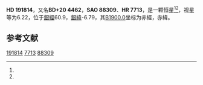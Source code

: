 {{Starbox begin
| name = HD 191814
}}
{{Starbox observe
| epoch = [[J2000.0|J2000.0]]
| constell = {{星座名待查}}<ref name=SIMBAD>{{cite web
 | url=http://simbad.u-strasbg.fr/simbad/sim-id?Ident=HR+7713
 | title=Pulsating variable Star
 | publisher=Centre de Données astronomiques de Strasbourg
 | work=SIMBAD
 | accessdate=2012-07-13
 | archive-date=2016-03-17
 | archive-url=https://web.archive.org/web/20160317165352/http://simbad.u-strasbg.fr/simbad/sim-id?Ident=HR+7713
 | dead-url=no
 }}</ref><ref name=DATA>{{cite web
 | url=http://vizier.u-strasbg.fr/viz-bin/VizieR-5?-out.add=.&-source=5050&-corr=PK=HR&-out.max=9999&HR=7713
 | title=VizieR Detailed Page
 | accessdate=2012-07-13
 | archive-date=2019-02-16
 | archive-url=https://web.archive.org/web/20190216094824/http://vizier.u-strasbg.fr/viz-bin/VizieR-5?-out.add=.&-source=5050&-corr=PK=HR&-out.max=9999&HR=7713
 | dead-url=no
 }}</ref>
| 星官 = 
| ra = {{RA|20|11|3.5}}<ref name=SIMBAD /><ref name=DATA />
| dec = {{DEC|+21|8|5}}<ref name=SIMBAD /><ref name=DATA />
| appmag_v = 6.22<ref name=SIMBAD /><ref name=DATA />
}}
{{Starbox character
| class = K0<ref name=SIMBAD /><ref name=DATA />
| b-v = 0.9<ref name=SIMBAD /><ref name=DATA />
| u-b = <ref name=SIMBAD /><ref name=DATA />
| r-i = <ref name=SIMBAD /><ref name=DATA />
| variable = 
}}
{{Starbox astrometry
| radial_v = 
| prop_mo_ra = -7
| parallax = 
| p_error = 
}}
{{Starbox catalog
| names =BD+20 4462，[[SAO星表|SAO]] 88309，[[HD星表|HD]] 191814，[[HR星表|HR]] 7713}}
{{Starbox reference |Simbad=HR+7713}}
{{Starbox end}}

'''HD 191814'''，又名'''BD+20 4462'''，'''SAO 88309'''、'''HR 7713'''，是一颗恒星<ref name=SIMBAD /><ref name=DATA />，视星等为6.22，位于[[銀道座標系|銀經]]60.9，[[銀道座標系|銀緯]]-6.79，其[[B1900.0|B1900.0]]坐标为赤經{{RA|20|6|39.3}}，赤緯{{DEC|+20|-6.79|13}}。

== 参考文献 ==
{{reflist}}

{{star-stub}}

[[Category:HD和HDE天體|191814]]
[[Category:HR天體|7713]]
[[Category:SAO天體|88309]]